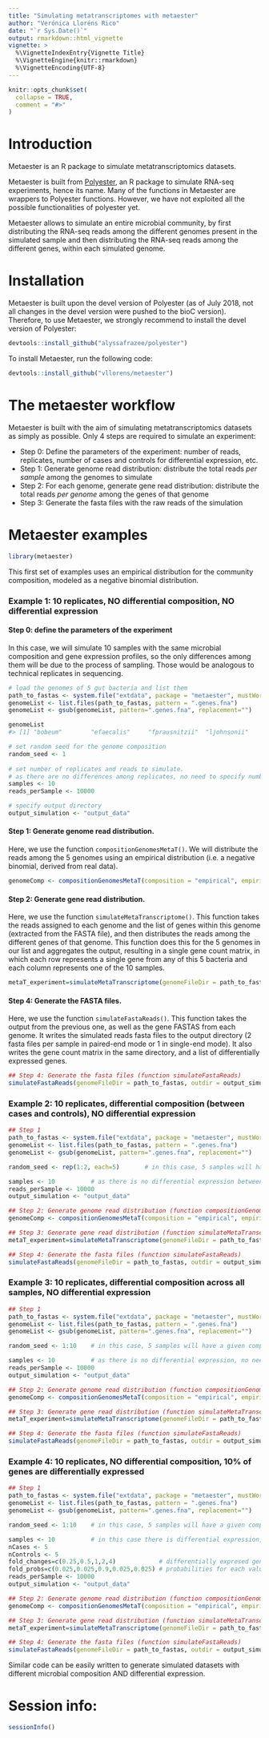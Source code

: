 ```yaml
---
title: "Simulating metatranscriptomes with metaester"
author: "Verónica Lloréns Rico"
date: "`r Sys.Date()`"
output: rmarkdown::html_vignette
vignette: >
  %\VignetteIndexEntry{Vignette Title}
  %\VignetteEngine{knitr::rmarkdown}
  %\VignetteEncoding{UTF-8}
---
```


```r
knitr::opts_chunk$set(
  collapse = TRUE,
  comment = "#>"
)
```

# Introduction

Metaester is an R package to simulate metatranscriptomics datasets. 

Metaester is built from [Polyester](https://github.com/alyssafrazee/polyester), an R package to simulate RNA-seq experiments, hence its name. Many of the functions in Metaester are wrappers to Polyester functions. However, we have not exploited all the possible functionalities of polyester yet. 

Metaester allows to simulate an entire microbial community, by first distributing the RNA-seq reads among the different genomes present in the simulated sample and then distributing the RNA-seq reads among the different genes, within each simulated genome.


# Installation

Metaester is built upon the devel version of Polyester (as of July 2018, not all changes in the devel version were pushed to the bioC version). Therefore, to use Metaester, we strongly recommend to install the devel version of Polyester:
```r
devtools::install_github("alyssafrazee/polyester")
```

To install Metaester, run the following code:
```r
devtools::install_github("vllorens/metaester")
```

# The metaester workflow

Metaester is built with the aim of simulating metatranscriptomics datasets as simply as possible. Only 4 steps are required to simulate an experiment:

- Step 0: Define the parameters of the experiment: number of reads, replicates, number of cases and controls for differential expression, etc.
- Step 1: Generate genome read distribution: distribute the total reads *per sample* among the genomes to simulate
- Step 2: For each genome, generate gene read distribution: distribute the total reads *per genome* among the genes of that genome
- Step 3: Generate the fasta files with the raw reads of the simulation


# Metaester examples

```r
library(metaester)
```

This first set of examples uses an empirical distribution for the community composition, modeled as a negative binomial distribution.

### Example 1: 10 replicates, NO differential composition, NO differential expression
#### Step 0: define the parameters of the experiment
In this case, we will simulate 10 samples with the same microbial composition and gene expression profiles, so the only differences among them will be due to the process of sampling. Those would be analogous to technical replicates in sequencing.
```r
# load the genomes of 5 gut bacteria and list them
path_to_fastas <- system.file("extdata", package = "metaester", mustWork = TRUE) 
genomeList <- list.files(path_to_fastas, pattern = ".genes.fna")                 
genomeList <- gsub(genomeList, pattern=".genes.fna", replacement="")             

genomeList
#> [1] "bobeum"        "efaecalis"     "fprausnitzii"  "ljohnsonii"    "rintestinalis"

# set random seed for the genome composition
random_seed <- 1      
                       
# set number of replicates and reads to simulate.
# as there are no differences among replicates, no need to specify number of cases and conrols
samples <- 10          
reads_perSample <- 10000

# specify output directory
output_simulation <- "output_data"
```
#### Step 1: Generate genome read distribution.
Here, we use the function `compositionGenomesMetaT()`. We will distribute the reads among the 5 genomes using an empirical distribution (i.e. a negative binomial, derived from real data).
```r
genomeComp <- compositionGenomesMetaT(composition = "empirical", empiricalSeed = random_seed, nReplicates = samples, genomes=genomeList, nReads=reads_perSample)
```
#### Step 2: Generate gene read distribution.
Here, we use the function `simulateMetaTranscriptome()`. This function takes the reads assigned to each genome and the list of genes within this genome (extracted from the FASTA file), and then distributes the reads among the different genes of that genome. This function does this for the 5 genomes in our list and aggregates the output, resulting in a single gene count matrix, in which each row represents a single gene from any of this 5 bacteria and each column represents one of the 10 samples.
```r
metaT_experiment=simulateMetaTranscriptome(genomeFileDir = path_to_fastas, genomeReadMatrix = genomeComp)
```
#### Step 4: Generate the FASTA files. 
Here, we use the function `simulateFastaReads()`. This function takes the output from the previous one, as well as the gene FASTAS from each genome. It writes the simulated reads fasta files to the output directory (2 fasta files per sample in paired-end mode or 1 in single-end mode). It also writes the gene count matrix in the same directory, and a list of differentially expressed genes.
```r
## Step 4: Generate the fasta files (function simulateFastaReads)
simulateFastaReads(genomeFileDir = path_to_fastas, outdir = output_simulation, simulatedDataSet = metaT_experiment)
```


### Example 2: 10 replicates, differential composition (between cases and controls), NO differential expression
```r
## Step 1
path_to_fastas <- system.file("extdata", package = "metaester", mustWork = TRUE) # contains example data for this package
genomeList <- list.files(path_to_fastas, pattern = ".genes.fna")                 # select fasta files from the example data
genomeList <- gsub(genomeList, pattern=".genes.fna", replacement="")             # parse genome names from the files

random_seed <- rep(1:2, each=5)       # in this case, 5 samples will have a given composition whilst the other 5 will harbor a different one

samples <- 10          # as there is no differential expression between cases and controls, no need to specify nSamples and nControls
reads_perSample <- 10000
output_simulation <- "output_data"

## Step 2: Generate genome read distribution (function compositionGenomesMetaT)
genomeComp <- compositionGenomesMetaT(composition = "empirical", empiricalSeed = random_seed, nReplicates = samples, genomes=genomeList, nReads=reads_perSample)

## Step 3: Generate gene read distribution (function simulateMetaTranscriptome)
metaT_experiment=simulateMetaTranscriptome(genomeFileDir = path_to_fastas, genomeReadMatrix = genomeComp)
```
```r
## Step 4: Generate the fasta files (function simulateFastaReads)
simulateFastaReads(genomeFileDir = path_to_fastas, outdir = output_simulation, simulatedDataSet = metaT_experiment)
```


### Example 3: 10 replicates, differential composition across all samples, NO differential expression
```r
## Step 1
path_to_fastas <- system.file("extdata", package = "metaester", mustWork = TRUE) # contains example data for this package
genomeList <- list.files(path_to_fastas, pattern = ".genes.fna")                 # select fasta files from the example data
genomeList <- gsub(genomeList, pattern=".genes.fna", replacement="")             # parse genome names from the files

random_seed <- 1:10    # in this case, 5 samples will have a given composition whilst the other 5 will harbor a different one

samples <- 10          # as there is no differential expression, no need to specify nSamples and nControls
reads_perSample <- 10000
output_simulation <- "output_data"

## Step 2: Generate genome read distribution (function compositionGenomesMetaT)
genomeComp <- compositionGenomesMetaT(composition = "empirical", empiricalSeed = random_seed, nReplicates = samples, genomes=genomeList, nReads=reads_perSample)

## Step 3: Generate gene read distribution (function simulateMetaTranscriptome)
metaT_experiment=simulateMetaTranscriptome(genomeFileDir = path_to_fastas, genomeReadMatrix = genomeComp)
```
```r
## Step 4: Generate the fasta files (function simulateFastaReads)
simulateFastaReads(genomeFileDir = path_to_fastas, outdir = output_simulation, simulatedDataSet = metaT_experiment)
```


### Example 4: 10 replicates, NO differential composition, 10% of genes are differentially expressed
```r
## Step 1
path_to_fastas <- system.file("extdata", package = "metaester", mustWork = TRUE) # contains example data for this package
genomeList <- list.files(path_to_fastas, pattern = ".genes.fna")                 # select fasta files from the example data
genomeList <- gsub(genomeList, pattern=".genes.fna", replacement="")             # parse genome names from the files

random_seed <- 1:10    # in this case, 5 samples will have a given composition whilst the other 5 will harbor a different one

samples <- 10          # in this case there is differential expression, so we need to specify the number of cases and controls
nCases <- 5
nControls <- 5
fold_changes=c(0.25,0.5,1,2,4)            # differentially expresed genes will have any of these fold changes (1 = no differential expression)
fold_probs=c(0.025,0.025,0.9,0.025,0.025) # probabilities for each value in fold_changes. A fold change of 4 has a probability of 0.025. 90% of genes are not differentially expressed (fold_change 1)
reads_perSample <- 10000
output_simulation <- "output_data"

## Step 2: Generate genome read distribution (function compositionGenomesMetaT)
genomeComp <- compositionGenomesMetaT(composition = "empirical", empiricalSeed = random_seed, nReplicates = samples, genomes=genomeList, nReads=reads_perSample)

## Step 3: Generate gene read distribution (function simulateMetaTranscriptome)
metaT_experiment=simulateMetaTranscriptome(genomeFileDir = path_to_fastas, genomeReadMatrix = genomeComp, DE = T, foldChanges = fold_changes, foldProbs=fold_probs, nSamples=nCases,  nControls=nControls)
```
```r
## Step 4: Generate the fasta files (function simulateFastaReads)
simulateFastaReads(genomeFileDir = path_to_fastas, outdir = output_simulation, simulatedDataSet = metaT_experiment)
```


Similar code can be easily written to generate simulated datasets with different microbial composition AND differential expression. 


# Session info:
```r
sessionInfo()
```
